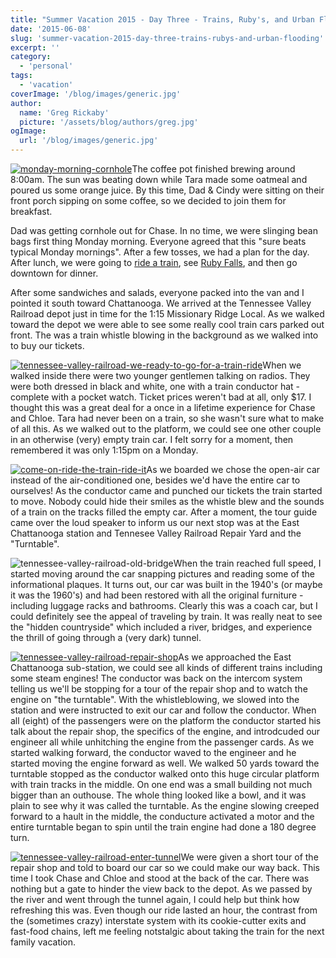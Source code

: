 ```yaml
---
title: "Summer Vacation 2015 - Day Three - Trains, Ruby's, and Urban Flooding"
date: '2015-06-08'
slug: 'summer-vacation-2015-day-three-trains-rubys-and-urban-flooding'
excerpt: ''
category:
  - 'personal'
tags:
  - 'vacation'
coverImage: '/blog/images/generic.jpg'
author:
  name: 'Greg Rickaby'
  picture: '/assets/blog/authors/greg.jpg'
ogImage:
  url: '/blog/images/generic.jpg'
---
```


[![monday-morning-cornhole](/blog/images/monday-morning-cornhole-225x300.jpg)](https://gregrickaby.com/wp-content/uploads/2015/06/monday-morning-cornhole.jpg)The coffee pot finished brewing around 8:00am. The sun was beating down while Tara made some oatmeal and poured us some orange juice. By this time, Dad & Cindy were sitting on their front porch sipping on some coffee, so we decided to join them for breakfast.

Dad was getting cornhole out for Chase. In no time, we were slinging bean bags first thing Monday morning. Everyone agreed that this "sure beats typical Monday mornings". After a few tosses, we had a plan for the day. After lunch, we were going to [ride a train](http://tvrail.com/), see [Ruby Falls](http://www.rubyfalls.com/), and then go downtown for dinner.

After some sandwiches and salads, everyone packed into the van and I pointed it south toward Chattanooga. We arrived at the Tennessee Valley Railroad depot just in time for the 1:15 Missionary Ridge Local. As we walked toward the depot we were able to see some really cool train cars parked out front. The was a train whistle blowing in the background as we walked into to buy our tickets.

[![tennessee-valley-railroad-we-ready-to-go-for-a-train-ride](/blog/images/tennessee-valley-railroad-we-ready-to-go-for-a-train-ride-300x225.jpg)](https://gregrickaby.com/wp-content/uploads/2015/06/tennessee-valley-railroad-we-ready-to-go-for-a-train-ride.jpg)When we walked inside there were two younger gentlemen talking on radios. They were both dressed in black and white, one with a train conductor hat - complete with a pocket watch. Ticket prices weren't bad at all, only $17. I thought this was a great deal for a once in a lifetime experience for Chase and Chloe. Tara had never been on a train, so she wasn't sure what to make of all this. As we walked out to the platform, we could see one other couple in an otherwise (very) empty train car. I felt sorry for a moment, then remembered it was only 1:15pm on a Monday.

[![come-on-ride-the-train-ride-it](/blog/images/come-on-ride-the-train-ride-it-300x225.jpg)](https://gregrickaby.com/wp-content/uploads/2015/06/come-on-ride-the-train-ride-it.jpg)As we boarded we chose the open-air car instead of the air-conditioned one, besides we'd have the entire car to ourselves! As the conductor came and punched our tickets the train started to move. Nobody could hide their smiles as the whistle blew and the sounds of a train on the tracks filled the empty car. After a moment, the tour guide came over the loud speaker to inform us our next stop was at the East Chattanooga station and Tennesee Valley Railroad Repair Yard and the "Turntable".

![tennessee-valley-railroad-old-bridge](/blog/images/tennessee-valley-railroad-old-bridge-300x225.jpg)When the train reached full speed, I started moving around the car snapping pictures and reading some of the informational plaques. It turns out, our car was built in the 1940's (or maybe it was the 1960's) and had been restored with all the original furniture - including luggage racks and bathrooms. Clearly this was a coach car, but I could definitely see the appeal of traveling by train. It was really neat to see the "hidden countryside" which included a river, bridges, and experience the thrill of going through a (very dark) tunnel.

[![tennessee-valley-railroad-repair-shop](/blog/images/tennessee-valley-railroad-repair-shop-300x225.jpg)](https://gregrickaby.com/wp-content/uploads/2015/06/tennessee-valley-railroad-repair-shop.jpg)As we approached the East Chattanooga sub-station, we could see all kinds of different trains including some steam engines! The conductor was back on the intercom system telling us we'll be stopping for a tour of the repair shop and to watch the engine on "the turntable". With the whistleblowing, we slowed into the station and were instructed to exit our car and follow the conductor. When all (eight) of the passengers were on the platform the conductor started his talk about the repair shop, the specifics of the engine, and introdcuded our engineer all while unhitching the engine from the passenger cards. As we started walking forward, the conductor waved to the engineer and he started moving the engine forward as well. We walked 50 yards toward the turntable stopped as the conductor walked onto this huge circular platform with train tracks in the middle. On one end was a small building not much bigger than an outhouse. The whole thing looked like a bowl, and it was plain to see why it was called the turntable. As the engine slowing creeped forward to a hault in the middle, the conducture activated a motor and the entire turntable began to spin until the train engine had done a 180 degree turn.

[![tennessee-valley-railroad-enter-tunnel](/blog/images/tennessee-valley-railroad-enter-tunnel-225x300.jpg)](https://gregrickaby.com/wp-content/uploads/2015/06/tennessee-valley-railroad-enter-tunnel.jpg)We were given a short tour of the repair shop and told to board our car so we could make our way back. This time I took Chase and Chloe and stood at the back of the car. There was nothing but a gate to hinder the view back to the depot. As we passed by the river and went through the tunnel again, I could help but think how refreshing this was. Even though our ride lasted an hour, the contrast from the (sometimes crazy) interstate system with its cookie-cutter exits and fast-food chains, left me feeling notstalgic about taking the train for the next family vacation.

